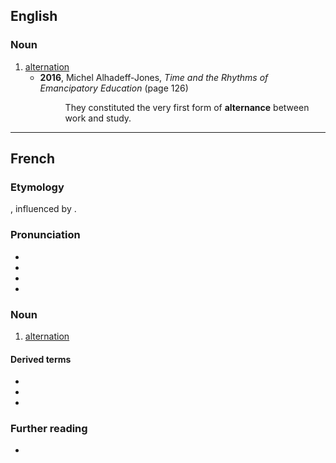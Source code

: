 ==English==

===Noun===
{{en-noun|~}}

# [[alternation]]
#* '''2016''', Michel Alhadeff-Jones, ''Time and the Rhythms of Emancipatory Education'' (page 126)
#*: They constituted the very first form of '''alternance''' between work and study.

----

==French==

===Etymology===
{{af|fr|alterner|-ance}}, influenced by {{der|fr|la|alternatio}}.

===Pronunciation===
* {{fr-IPA}}
* {{homophones|fr|alternances}}
* {{hyphenation|fr|al|ter|nance}}
* {{rhymes|fr|ɑ̃s}}

===Noun===
{{fr-noun|f}}

# [[alternation]]

====Derived terms====
* {{l|fr|alternance consonantique}}
* {{l|fr|alternance de code}}
* {{l|fr|alternance vocalique}}

===Further reading===
* {{R:TLFi}}